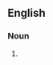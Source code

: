 ==English==

===Noun===
{{head|en|noun form|head=[[cast]] [[fossil]]s}}

# {{plural of|en|cast fossil}}